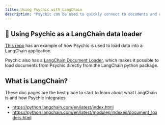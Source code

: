 ```yaml
---
title: Using Psychic with LangChain
description: "Psychic can be used to quickly connect to documents and use them in LangChain applications"
---
```


## 🦜 Using Psychic as a LangChain data loader
[This repo](https://github.com/psychic-api/psychic-langchain-tutorial/tree/main) has an example of how Psychic is used to load data into a LangChain application.

Psychic also has a [LangChain Document Loader](https://python.langchain.com/en/latest/modules/indexes/document_loaders.html), which makes it possible to load documents from Psychic directly from the LangChain python package.

## What is LangChain?
These doc pages are the best place to start to learn about what LangChain is and how Psychic integrates
- https://python.langchain.com/en/latest/index.html
- https://python.langchain.com/en/latest/modules/indexes/document_loaders.html
